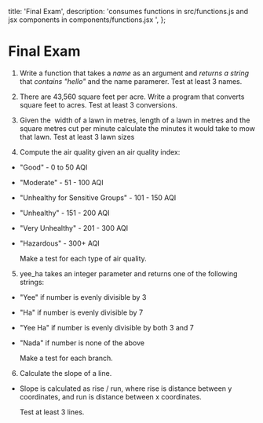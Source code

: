   title: 'Final Exam',
  description:
    'consumes functions in src/functions.js and jsx components in components/functions.jsx ',
};

# Final Exam

1. Write a function that takes a _name_ as an argument and _returns a string_ that _contains "hello"_ and the name paramerer. Test at least 3 names.

   <Hello />

2. There are 43,560 square feet per acre. Write a program that converts square feet to acres. Test at least 3 conversions.

3. Given the&nbsp; width of a lawn in metres, length of a lawn in metres and the square metres cut per minute calculate the minutes it would take to mow that lawn. Test at least 3 lawn sizes

4. Compute the air quality given an air quality index:

- "Good" - 0 to 50 AQI
- "Moderate" - 51 - 100 AQI
- "Unhealthy for Sensitive Groups" - 101 - 150 AQI
- "Unhealthy" - 151 - 200 AQI
- "Very Unhealthy" - 201 - 300 AQI
- "Hazardous" - 300+ AQI

  Make a test for each type of air quality.

5. yee_ha takes an integer parameter and returns one of the following strings:

- "Yee" if number is evenly divisible by 3
- "Ha" if number is evenly divisible by 7
- "Yee Ha" if number is evenly divisible by both 3 and 7
- "Nada" if number is none of the above

  Make a test for each branch.

6. Calculate the slope of a line.

- Slope is calculated as rise / run, where rise is distance between y coordinates, and run is distance between x coordinates.

  Test at least 3 lines.
